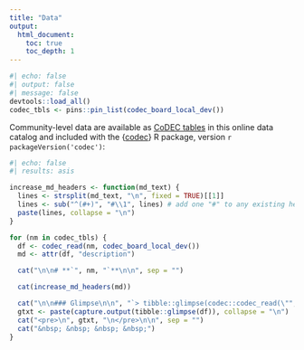 ```yaml
---
title: "Data"
output:
  html_document:
    toc: true
    toc_depth: 1
---
```



```r
#| echo: false
#| output: false
#| message: false
devtools::load_all()
codec_tbls <- pins::pin_list(codec_board_local_dev())

```

Community-level data are available as [CoDEC tables](./reference/as_codec_tbl.html) in this online data catalog and included with the {[codec](https://github.com/geomarker-io/codec)} R package, version `r packageVersion('codec')`:


```r
#| echo: false
#| results: asis

increase_md_headers <- function(md_text) {
  lines <- strsplit(md_text, "\n", fixed = TRUE)[[1]]
  lines <- sub("^(#+)", "#\\1", lines) # add one "#" to any existing header
  paste(lines, collapse = "\n")
}

for (nm in codec_tbls) {
  df <- codec_read(nm, codec_board_local_dev())
  md <- attr(df, "description")

  cat("\n\n# **`", nm, "`**\n\n", sep = "")

  cat(increase_md_headers(md))

  cat("\n\n### Glimpse\n\n", "`> tibble::glimpse(codec::codec_read(\"", nm, "\"))`\n\n", sep = "")
  gtxt <- paste(capture.output(tibble::glimpse(df)), collapse = "\n")
  cat("<pre>\n", gtxt, "\n</pre>\n\n", sep = "")
  cat("&nbsp; &nbsp; &nbsp; &nbsp;")
}
```
